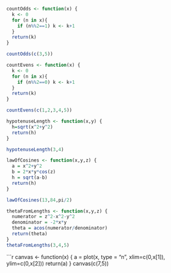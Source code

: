 ```r
countOdds <- function(x) {
  k <- 0
  for (n in x){
    if (n%%2==1) k <- k+1
  }
  return(k)
}

countOdds(c(3,5))
```


```r
countEvens <- function(x) {
  k <- 0
  for (n in x){
    if (n%%2==0) k <- k+1
  }
  return(k)
}

countEvens(c(1,2,3,4,5))
```


```r
hypotenuseLength <- function(x,y) {
  h=sqrt(x^2+y^2)
  return(h)
}

hypotenuseLength(3,4)
```


```r
lawOfCosines <- function(x,y,z) {
  a = x^2+y^2
  b = 2*x*y*cos(z)
  h = sqrt(a-b)
  return(h)
}

lawOfCosines(13,84,pi/2)
```

``` r
thetaFromLengths <- function(x,y,z) {
  numerator = z^2-x^2-y^2
  denominator = -2*x*y
  theta = acos(numerator/denominator)
  return(theta)
}
thetaFromLengths(3,4,5)
```


```r
canvas <- function(x) {
  a = plot(x, type = "n", xlim=c(0,x[1]), ylim=c(0,x[2]))
  return(a)
}
canvas(c(7,5))